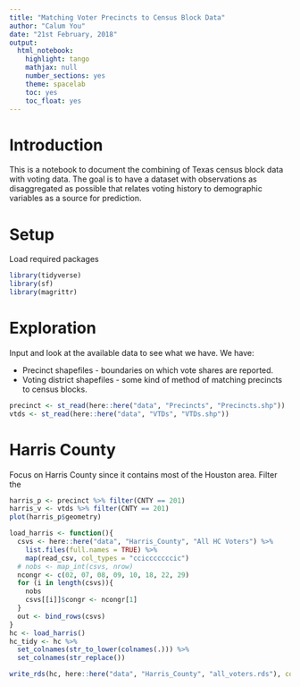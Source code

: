 ```yaml
---
title: "Matching Voter Precincts to Census Block Data"
author: "Calum You"
date: "21st February, 2018"
output:
  html_notebook:
    highlight: tango
    mathjax: null
    number_sections: yes
    theme: spacelab
    toc: yes
    toc_float: yes
---
```


# Introduction
This is a notebook to document the combining of Texas census block data with voting data. The goal is to have a dataset with observations as disaggregated as possible that relates voting history to demographic variables as a source for prediction.

# Setup
Load required packages
```r
library(tidyverse)
library(sf)
library(magrittr)
```

# Exploration
Input and look at the available data to see what we have.
We have:

* Precinct shapefiles - boundaries on which vote shares are reported.
* Voting district shapefiles - some kind of method of matching precincts to census blocks.
```r
precinct <- st_read(here::here("data", "Precincts", "Precincts.shp"))
vtds <- st_read(here::here("data", "VTDs", "VTDs.shp"))
```

# Harris County
Focus on Harris County since it contains most of the Houston area. Filter the 

```r
harris_p <- precinct %>% filter(CNTY == 201)
harris_v <- vtds %>% filter(CNTY == 201)
plot(harris_p$geometry)
```

```r
load_harris <- function(){
  csvs <- here::here("data", "Harris_County", "All HC Voters") %>%
    list.files(full.names = TRUE) %>%
    map(read_csv, col_types = "ccicccccccic")
  # nobs <- map_int(csvs, nrow)
  ncongr <- c(02, 07, 08, 09, 10, 18, 22, 29)
  for (i in length(csvs)){
    nobs
    csvs[[i]]$congr <- ncongr[1]
  }
  out <- bind_rows(csvs)
}
hc <- load_harris()
hc_tidy <- hc %>%
  set_colnames(str_to_lower(colnames(.))) %>%
  set_colnames(str_replace())

write_rds(hc, here::here("data", "Harris_County", "all_voters.rds"), compress = "xz")

```

